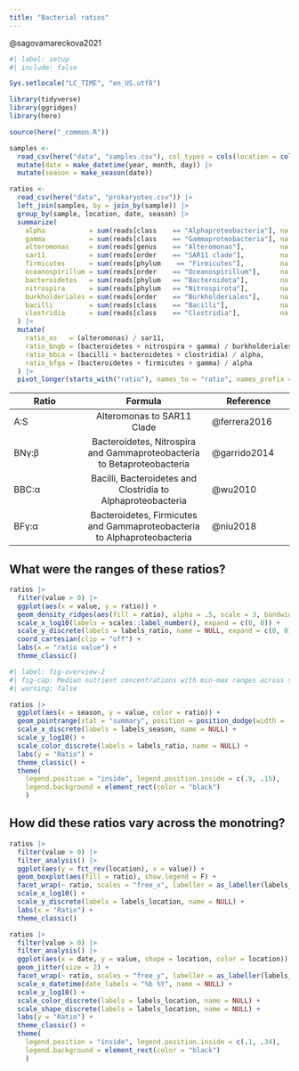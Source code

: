 ```yaml
---
title: "Bacterial ratios"
---
```


@sagovamareckova2021

```r
#| label: setup
#| include: false

Sys.setlocale("LC_TIME", "en_US.utf8")

library(tidyverse)
library(ggridges)
library(here)

source(here("_common.R"))

samples <- 
  read_csv(here("data", "samples.csv"), col_types = cols(location = col_factor(levels = locations))) |>
  mutate(date = make_datetime(year, month, day)) |> 
  mutate(season = make_season(date))

ratios <-
  read_csv(here("data", "prokaryotes.csv")) |> 
  left_join(samples, by = join_by(sample)) |> 
  group_by(sample, location, date, season) |> 
  summarize(
    alpha           = sum(reads[class    == "Alphaproteobacteria"], na.rm = T),
    gamma           = sum(reads[class    == "Gammaproteobacteria"], na.rm = T),
    alteromonas     = sum(reads[genus    == "Alteromonas"],         na.rm = T),
    sar11           = sum(reads[order    == "SAR11 clade"],         na.rm = T),
    firmicutes      = sum(reads[phylum    == "Firmicutes"],         na.rm = T),      
    oceanospirillum = sum(reads[order    == "Oceanospirillum"],     na.rm = T),
    bacteroidetes   = sum(reads[phylum   == "Bacteroidota"],        na.rm = T),
    nitrospira      = sum(reads[phylum   == "Nitrospirota"],        na.rm = T),
    burkholderiales = sum(reads[order    == "Burkholderiales"],     na.rm = T),
    bacilli         = sum(reads[class    == "Bacilli"],             na.rm = T),
    clostridia      = sum(reads[class    == "Clostridia"],          na.rm = T)
  ) |> 
  mutate(
    ratio_as   = (alteromonas) / sar11,
    ratio_bngb = (bacteroidetes + nitrospira + gamma) / burkholderiales,
    ratio_bbca = (bacilli + bacteroidetes + clostridia) / alpha,
    ratio_bfga = (bacteroidetes + firmicutes + gamma) / alpha
  ) |> 
  pivot_longer(starts_with("ratio"), names_to = "ratio", names_prefix = "ratio_")
```

| Ratio | Formula | Reference |
|------------------|:-------------------------------:|---------------------|
| A:S   | Alteromonas to SAR11 Clade | @ferrera2016 |
| BNγ:β | Bacteroidetes, Nitrospira and Gammaproteobacteria to Betaproteobacteria | @garrido2014 |
| BBC:α | Bacilli, Bacteroidetes and Clostridia to Alphaproteobacteria | @wu2010 |
| BFγ:α | Bacteroidetes, Firmicutes and Gammaproteobacteria to Alphaproteobacteria | @niu2018 |

## What were the ranges of these ratios?

```r
ratios |> 
  filter(value > 0) |> 
  ggplot(aes(x = value, y = ratio)) +
  geom_density_ridges(aes(fill = ratio), alpha = .5, scale = 3, bandwidth = .2, show.legend = F) +
  scale_x_log10(labels = scales::label_number(), expand = c(0, 0)) +
  scale_y_discrete(labels = labels_ratio, name = NULL, expand = c(0, 0)) +
  coord_cartesian(clip = "off") +
  labs(x = "ratio value") +
  theme_classic()
```

```r
#| label: fig-overview-2
#| fig-cap: Median nutrient concentrations with min-max ranges across seasons. Vertical axis in logarithmic scale.
#| warning: false

ratios |> 
  ggplot(aes(x = season, y = value, color = ratio)) +
  geom_pointrange(stat = "summary", position = position_dodge(width = .6), fun = median, fun.min = min, fun.max = max) +
  scale_x_discrete(labels = labels_season, name = NULL) +
  scale_y_log10() +
  scale_color_discrete(labels = labels_ratio, name = NULL) +
  labs(y = "Ratio") +
  theme_classic() +
  theme(
    legend.position = "inside", legend.position.inside = c(.9, .15), 
    legend.background = element_rect(color = "black")
    )
```

## How did these ratios vary across the monotring?

```r
ratios |>
  filter(value > 0) |> 
  filter_analysis() |> 
  ggplot(aes(y = fct_rev(location), x = value)) +
  geom_boxplot(aes(fill = ratio), show.legend = F) +
  facet_wrap(~ ratio, scales = "free_x", labeller = as_labeller(labels_ratio)) +
  scale_x_log10() +
  scale_y_discrete(labels = labels_location, name = NULL) +
  labs(x = "Ratio") +
  theme_classic()
```

```r
ratios |>
  filter(value > 0) |> 
  filter_analysis() |> 
  ggplot(aes(x = date, y = value, shape = location, color = location)) +
  geom_jitter(size = 2) +
  facet_wrap(~ ratio, scales = "free_y", labeller = as_labeller(labels_ratio)) +
  scale_x_datetime(date_labels = "%b %Y", name = NULL) +
  scale_y_log10() +
  scale_color_discrete(labels = labels_location, name = NULL) +
  scale_shape_discrete(labels = labels_location, name = NULL) +
  labs(y = "Ratio") +
  theme_classic() +
  theme(
    legend.position = "inside", legend.position.inside = c(.1, .34), 
    legend.background = element_rect(color = "black")
    )
```
